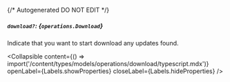 {/* Autogenerated DO NOT EDIT  */}

##### `download?`: *{`operations.Download`}*
Indicate that you want to start download any updates found.

<Collapsible content={() => import('/content/types/models/operations/download/typescript.mdx')} openLabel={Labels.showProperties} closeLabel={Labels.hideProperties} />



